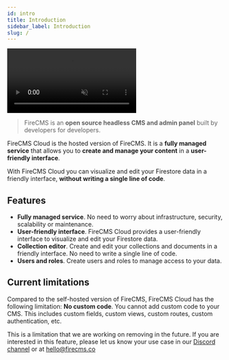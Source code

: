 ```yaml
---
id: intro
title: Introduction
sidebar_label: Introduction
slug: /
---
```


<video class="intro_video" loop autoPlay muted>
  <source src="/img/dark_mode.mp4" type="video/mp4"/>
</video>


> FireCMS is an **open source headless CMS and admin panel** built by developers
> for developers.

FireCMS Cloud is the hosted version of FireCMS. It is a **fully managed
service** that allows you to **create and manage your content** in a
**user-friendly interface**.

With FireCMS Cloud you can visualize and edit your Firestore data in a friendly
interface, **without writing a single line of code**.

## Features

- **Fully managed service**. No need to worry about infrastructure, security,
  scalability or maintenance.
- **User-friendly interface**. FireCMS Cloud provides a user-friendly interface
  to visualize and edit your Firestore data.
- **Collection editor**. Create and edit your collections and documents in a
  friendly interface. No need to write a single line of code.
- **Users and roles**. Create users and roles to manage access to your data.

## Current limitations

Compared to the self-hosted version of FireCMS, FireCMS Cloud has the following
limitation: **No custom code**. You cannot add custom code to your CMS. This includes
custom fields, custom views, custom routes, custom authentication, etc.

This is a limitation that we are working on removing in the future. If you are
interested in this feature, please let us know your use case in our [Discord channel](https://discord.gg/fxy7xsQm3m)
or at hello@firecms.co


